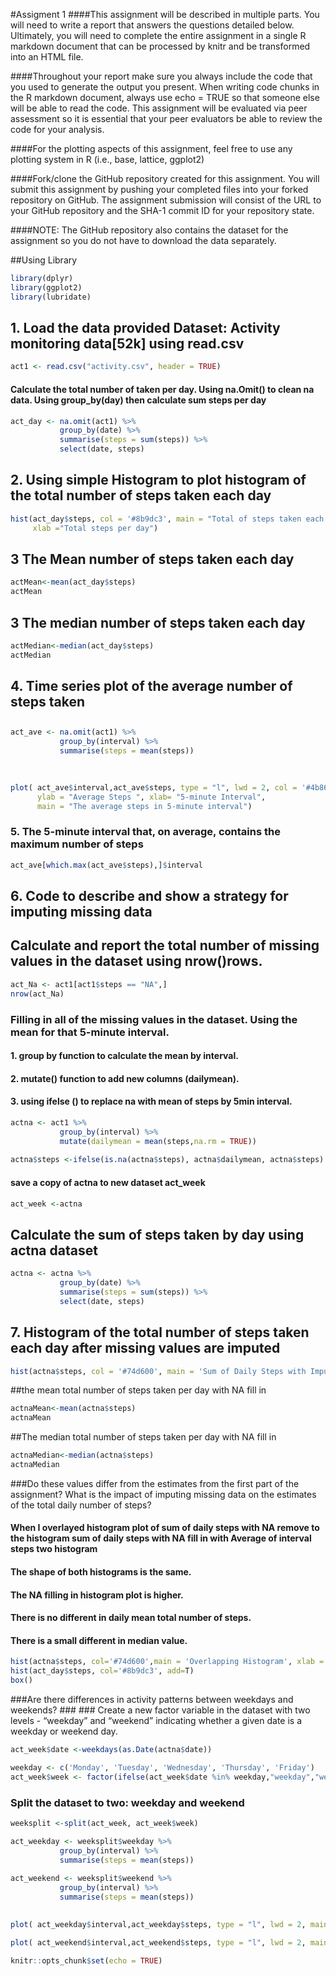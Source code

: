 
#Assigment 1
####This assignment will be described in multiple parts. You will need to write a report that answers the questions detailed below. Ultimately, you will need to complete the entire assignment in a single R markdown document that can be processed by knitr and be transformed into an HTML file.

####Throughout your report make sure you always include the code that you used to generate the output you present. When writing code chunks in the R markdown document, always use echo = TRUE so that someone else will be able to read the code. This assignment will be evaluated via peer assessment so it is essential that your peer evaluators be able to review the code for your analysis.

####For the plotting aspects of this assignment, feel free to use any plotting system in R (i.e., base, lattice, ggplot2)

####Fork/clone the GitHub repository created for this assignment. You will submit this assignment by pushing your completed files into your forked repository on GitHub. The assignment submission will consist of the URL to your GitHub repository and the SHA-1 commit ID for your repository state.

####NOTE: The GitHub repository also contains the dataset for the assignment so you do not have to download the data separately.



##Using Library
```{r}
library(dplyr)
library(ggplot2)
library(lubridate)
```

## 1. Load the data provided Dataset: Activity monitoring data[52k] using read.csv


```{r}
act1 <- read.csv("activity.csv", header = TRUE)

```


#### Calculate the total number of taken per day. Using na.Omit() to clean na data. Using group_by(day) then calculate sum steps per day

```{r}
act_day <- na.omit(act1) %>%
           group_by(date) %>%
           summarise(steps = sum(steps)) %>%
           select(date, steps)

```


## 2. Using simple Histogram to plot histogram of the total number of steps taken each day

```{r}

hist(act_day$steps, col = '#8b9dc3', main = "Total of steps taken each day", 
     xlab ="Total steps per day")
```


## 3 The Mean number of steps taken each day
```{r}
actMean<-mean(act_day$steps)
actMean
```

## 3 The median number of steps taken each day
```{r}
actMedian<-median(act_day$steps)
actMedian
```


## 4. Time series plot of the average number of steps taken
## 
```{r}

act_ave <- na.omit(act1) %>%
           group_by(interval) %>%
           summarise(steps = mean(steps)) 
  
          
```



```{r}
plot( act_ave$interval,act_ave$steps, type = "l", lwd = 2, col = '#4b86b4', 
      ylab = "Average Steps ", xlab= "5-minute Interval", 
      main = "The average steps in 5-minute interval")

```
### 5. The 5-minute interval that, on average, contains the maximum number of steps

```{r}
act_ave[which.max(act_ave$steps),]$interval
```
## 6. Code to describe and show a strategy for imputing missing data


## Calculate and report the total number of missing values in the dataset using nrow()rows. 


```{r}

act_Na <- act1[act1$steps == "NA",]
nrow(act_Na)

```


### Filling in all of the missing values in the dataset. Using the mean for that 5-minute interval. 
#### 1. group by function to calculate the mean by interval.  
#### 2. mutate() function to add new columns (dailymean).
#### 3. using ifelse () to replace na with mean of steps by 5min interval. 


```{r}

actna <- act1 %>%
           group_by(interval) %>%
           mutate(dailymean = mean(steps,na.rm = TRUE))
          
actna$steps <-ifelse(is.na(actna$steps), actna$dailymean, actna$steps)


```
#### save a copy of actna to new dataset act_week
```{r}
act_week <-actna
```

## Calculate the sum of steps taken by day using actna dataset
```{r}

actna <- actna %>%
           group_by(date) %>%
           summarise(steps = sum(steps)) %>%
           select(date, steps)

```

## 7. Histogram of the total number of steps taken each day after missing values are imputed
```{r}
hist(actna$steps, col = '#74d600', main = 'Sum of Daily Steps with Imputed NA', xlab = "Steps")
```


##the mean total number of steps taken per day with NA fill in
```{r}
actnaMean<-mean(actna$steps)
actnaMean


```

##The median total number of steps taken per day with NA fill in

```{r}

actnaMedian<-median(actna$steps)
actnaMedian

```
###Do these values differ from the estimates from the first part of the assignment? 
What is the impact of imputing missing data on the estimates of the total daily number of steps?

#### When I overlayed histogram plot of sum of daily steps with NA remove to the histogram sum of daily steps with NA fill in with Average of interval steps two histogram

#### The shape of both histograms is the same.
#### The NA filling in histogram plot is higher.
#### There is no different in daily mean total number of steps.
#### There is a small different in median value.

```{r}

hist(actna$steps, col='#74d600',main = 'Overlapping Histogram', xlab = "")
hist(act_day$steps, col='#8b9dc3', add=T)
box()
```

###Are there differences in activity patterns between weekdays and weekends?
### 
### Create a new factor variable in the dataset with two levels - "weekday" and "weekend" indicating whether a given date is a weekday or weekend day.

```{r}
act_week$date <-weekdays(as.Date(actna$date))

```
```{r}
weekday <- c('Monday', 'Tuesday', 'Wednesday', 'Thursday', 'Friday')
act_week$week <- factor(ifelse(act_week$date %in% weekday,"weekday","weekend"))

```

### Split the dataset to two: weekday and weekend
```{r}
weeksplit <-split(act_week, act_week$week)

```
```{r}
act_weekday <- weeksplit$weekday %>%
           group_by(interval) %>%
           summarise(steps = mean(steps)) 
          
act_weekend <- weeksplit$weekend %>%
           group_by(interval) %>%
           summarise(steps = mean(steps)) 
                    

```


```{r}

plot( act_weekday$interval,act_weekday$steps, type = "l", lwd = 2, main = "Weekday", xlab = "Interval", col = "#5e3c58")  

```
```{r}
plot( act_weekend$interval,act_weekend$steps, type = "l", lwd = 2, main = "Weekend", xlab ="Interval", ylab ="Steps", col = "#5e3c58")
```




```{r setup, include=FALSE}
knitr::opts_chunk$set(echo = TRUE)
```










